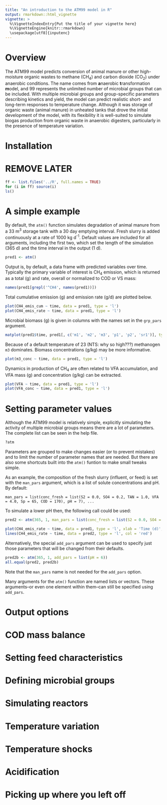 ```yaml
---
title: "An introduction to the ATM99 model in R"
output: rmarkdown::html_vignette
vignette: >
  %\VignetteIndexEntry{Put the title of your vignette here}
  %\VignetteEngine{knitr::rmarkdown}
  \usepackage[utf8]{inputenc}
---
```


# Overview
The ATM99 model predicts conversion of animal manure or other high-moisture organic wastes to methane (CH~4~) and carbon dioxide (CO~2~) under anaerobic conditions.
The name comes from **a**naerobic **t**ransformation **m**odel, and 99 represents the unlimited number of microbial groups that can be included. 
With multiple microbial groups and group-specific parameters describing kinetics and yield, the model can predict realistic short- and long-term responses to temperature change.
Although it was storage of organic waste (animal manure) in unheated tanks that drove the initial development of the model, with its flexibility it is well-suited to simulate biogas production from organic waste in anaerobic digesters, particularly in the presence of temperature variation.

# Installation

# REMOVE LATER
```r
ff <- list.files('../R', full.names = TRUE)
for (i in ff) source(i)
ls()
```

# A simple example
By default, the `atm()` function simulates degradation of animal manure from a 33 m^3^ storage tank with a 30 day emptying interval.
Fresh slurry is added continuously at a rate of 1000 kg d^-1^.
Default values are included for all arguments, including the first two, which set the length of the simulation (365 d) and the time interval in the output (1 d).

```r
pred1 <- atm()
```

Output is, by default, a data frame with predicted variables over time.
Typically the primary variable of interest is CH~4~ emission, which is returned as a total (g) and rate, overall or normalized to COD or VS mass:

```r
names(pred1[grepl('^CH4', names(pred1))])
```

Total cumulative emission (g) and emission rate (g/d) are plotted below.

```r
plot(CH4_emis_cum ~ time, data = pred1, type = 'l')
plot(CH4_emis_rate ~ time, data = pred1, type = 'l')
```

Microbial biomass (g) is given in columns with the names set in the `grp_pars` argument.

```r
matplot(pred1$time, pred1[, c('m1', 'm2', 'm3', 'p1', 'p2', 'sr1')], type = 'l')
```

Because of a default temperature of 23 (NTS: why so high???) methanogen `m3` dominates.
Biomass concentrations (g/kg) may be more informative.

```r
plot(m3_conc ~ time, data = pred1, type = 'l')
```

Dynamics in production of CH~4~ are often related to VFA accumulation, and VFA mass (g) and concentration (g/kg) can be extracted.

```r
plot(VFA ~ time, data = pred1, type = 'l')
plot(VFA_conc ~ time, data = pred1, type = 'l')
```

# Setting parameter values
Although the ATM99 model is relatively simple, explicitly simulating the activity of multiple microbial groups means there are a lot of parameters. 
The complete list can be seen in the help file.

```r
?atm
```

Parameters are grouped to make changes easier (or to prevent mistakes) and to limit the number of parameter names that are needed.
But there are also some shortcuts built into the `atm()` funtion to make small tweaks simple.

As an example, the composition of the fresh slurry (influent, or feed) is set with the `man_pars` argument, which is a list of solute concentrations and pH.
By default:
```
man_pars = list(conc_fresh = list(S2 = 0.0, SO4 = 0.2, TAN = 1.0, VFA = 4.0, Sp = 65, COD = 170), pH = 7), ...
```
To simulate a lower pH then, the following call could be used:

```r
pred2 <- atm(365, 1, man_pars = list(conc_fresh = list(S2 = 0.0, SO4 = 0.2, TAN = 1.0, VFA = 4.2, Sp = 65, COD = 160), pH = 6))
```

```r
plot(CH4_emis_rate ~ time, data = pred1, type = 'l', xlab = 'Time (d)', ylab = expression('CH'[4]~'emission (g/d)'))
lines(CH4_emis_rate ~ time, data = pred2, type = 'l', col = 'red')
```

Alternatively, the special `add_pars` argument can be used to specify just those parameters that will be changed from their defaults.

```r
pred2b <- atm(365, 1, add_pars = list(pH = 6))
all.equal(pred2, pred2b)
```

Note that the `man_pars` name is not needed for the `add_pars` option.

Many arguments for the `atm()` function are named lists or vectors.
These arguments--or even one element within them--can still be specified using `add_pars`.




# Output options

# COD mass balance

# Setting feed characteristics

# Defining microbial groups

# Simulating reactors

# Temperature variation

# Temperature shocks

# Acidification

# Picking up where you left off

# 


